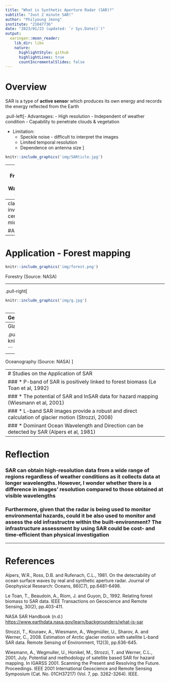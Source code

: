 ```yaml
---
title: "What is Synthetic Aperture Radar (SAR)?"
subtitle: "Just 2 minute SAR!"
author: "Philyoung Jeong"
institute: "21047736"
date: "2023/01/23 (updated: `r Sys.Date()`)"
output:
  xaringan::moon_reader:
    lib_dir: libs
    nature:
      highlightStyle: github
      highlightLines: true
      countIncrementalSlides: false
---
```


# Overview
SAR is a type of **active senso**r which produces its own energy and records the energy reflected from the Earth

.pull-left[- Advantages:
  - High resolution
  - Independent of weather condition
  - Capability to penetrate clouds & vegetation


- Limitation:
  - Speckle noise - difficult to interpret the images
  - Limited temporal resolution
  - Dependence on antenna size
] 

```r
knitr::include_graphics('img/SARticle.jpg')

```


---
# The Frequency and Wavelength of SAR

```r
knitr::include_graphics('img/SAR.png')
```

---
class: inverse, center, middle

#Application
---

# Application - Forest mapping

```r
knitr::include_graphics('img/forest.png')

```


Forestry (Source: NASA)

---

.pull-right[
```r
knitr::include_graphics('img/g.jpg')
 
```
---
Geology (Source: NASA)
]

.pull-left[
```r
knitr::include_graphics('img/ice.png')

```
---
Glaciology (Source: NASA)
]

.pull-right[
```r
knitr::include_graphics('img/ocean.png')

```
---
Oceanography (Source: NASA)
]

---
# Studies on the Application of SAR
### * P-band of SAR is positively linked to forest biomass (Le Toan et al, 1992)
### * The potential of SAR and InSAR data for hazard mapping (Wiesmann et al, 2001)
### * L-band SAR images provide a robust and direct calculation of glacier motion (Strozzi, 2008)  
### * Dominant Ocean Wavelength and Direction can be detected by SAR (Alpers et al, 1981)
---

# Reflection

### SAR can obtain high-resolution data from a wide range of regions regardless of weather conditions as it collects data at longer wavelengths. However, I wonder whether there is a difference in images' resolution compared to those obtained at visible wavelengths 


### Furthermore, given that the radar is being used to monitor environmental hazards, could it be also used to monitor and assess the old infrastructre within the built-environment? The infrastructure assessment by using SAR could be cost- and time-efficient than physical investigation

---

# References
Alpers, W.R., Ross, D.B. and Rufenach, C.L., 1981. On the detectability of ocean surface waves by real and synthetic aperture radar. Journal of Geophysical Research: Oceans, 86(C7), pp.6481-6498.

Le Toan, T., Beaudoin, A., Riom, J. and Guyon, D., 1992. Relating forest biomass to SAR data. IEEE Transactions on Geoscience and Remote Sensing, 30(2), pp.403-411.

NASA SAR Handbook (n.d.) <https://www.earthdata.nasa.gov/learn/backgrounders/what-is-sar>

Strozzi, T., Kouraev, A., Wiesmann, A., Wegmüller, U., Sharov, A. and Werner, C., 2008. Estimation of Arctic glacier motion with satellite L-band SAR data. Remote Sensing of Environment, 112(3), pp.636-645.

Wiesmann, A., Wegmuller, U., Honikel, M., Strozzi, T. and Werner, C.L., 2001, July. Potential and methodology of satellite based SAR for hazard mapping. In IGARSS 2001. Scanning the Present and Resolving the Future. Proceedings. IEEE 2001 International Geoscience and Remote Sensing Symposium (Cat. No. 01CH37217) (Vol. 7, pp. 3262-3264). IEEE.